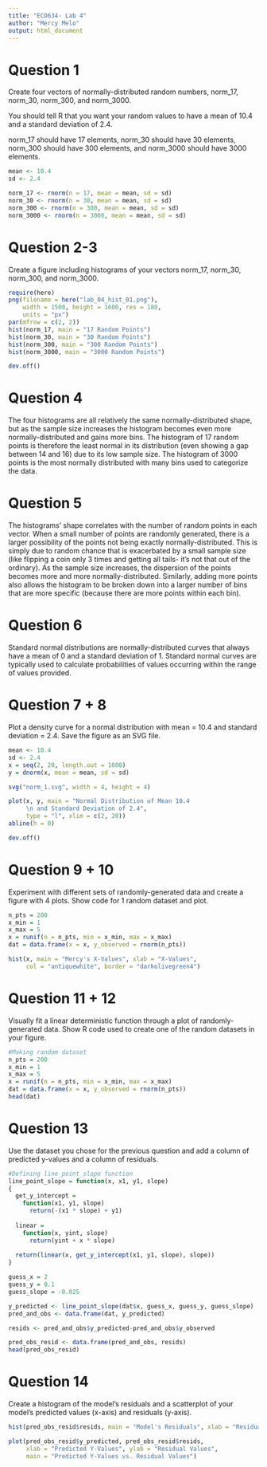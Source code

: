 ```yaml
---
title: "ECO634- Lab 4"
author: "Mercy Melo"
output: html_document
---
```


# Question 1
Create four vectors of normally-distributed random numbers, norm_17, norm_30, norm_300, and norm_3000.

You should tell R that you want your random values to have a mean of 10.4 and a standard deviation of 2.4.

norm_17 should have 17 elements, norm_30 should have 30 elements, norm_300 should have 300 elements, and norm_3000 should have 3000 elements.

```r
mean <- 10.4
sd <- 2.4

norm_17 <- rnorm(n = 17, mean = mean, sd = sd)
norm_30 <- rnorm(n = 30, mean = mean, sd = sd)
norm_300 <- rnorm(n = 300, mean = mean, sd = sd)
norm_3000 <- rnorm(n = 3000, mean = mean, sd = sd)
```

# Question 2-3
Create a figure including histograms of your vectors norm_17, norm_30, norm_300, and norm_3000.

```r
require(here)
png(filename = here("lab_04_hist_01.png"), 
    width = 1500, height = 1600, res = 180, 
    units = "px")
par(mfrow = c(2, 2))
hist(norm_17, main = "17 Random Points")
hist(norm_30, main = "30 Random Points")
hist(norm_300, main = "300 Random Points")
hist(norm_3000, main = "3000 Random Points")

dev.off()
```

# Question 4
The four histograms are all relatively the same normally-distributed shape, but as the sample size increases the histogram becomes even more normally-distributed and gains more bins. 
The histogram of 17 random points is therefore the least normal in its distribution (even showing a gap between 14 and 16) due to its low sample size. 
The histogram of 3000 points is the most normally distributed with many bins used to categorize the data. 

# Question 5
The histograms' shape correlates with the number of random points in each vector. When a small number of points are randomly generated, there is a larger possibility of the points not being exactly normally-distributed. This is simply due to random chance that is exacerbated by a small sample size (like flipping a coin only 3 times and getting all tails- it's not that out of the ordinary).
As the sample size increases, the dispersion of the points becomes more and more normally-distributed. Similarly, adding more points also allows the histogram to be broken down into a larger number of bins that are more specific (because there are more points within each bin).  

# Question 6
Standard normal distributions are normally-distributed curves that always have a mean of 0 and a standard deviation of 1. Standard normal curves are typically used to calculate probabilities of values occurring within the range of values provided.

# Question 7 + 8
Plot a density curve for a normal distribution with mean = 10.4 and standard deviation = 2.4. Save the figure as an SVG file.
```r
mean <- 10.4
sd <- 2.4
x = seq(2, 20, length.out = 1000)
y = dnorm(x, mean = mean, sd = sd)

svg("norm_1.svg", width = 4, height = 4)

plot(x, y, main = "Normal Distribution of Mean 10.4 
     \n and Standard Deviation of 2.4",
     type = "l", xlim = c(2, 20))
abline(h = 0)

dev.off()
```

# Question 9 + 10
Experiment with different sets of randomly-generated data and create a figure with 4 plots. Show code for 1 random dataset and plot.

```r
n_pts = 200
x_min = 1
x_max = 5
x = runif(n = n_pts, min = x_min, max = x_max)
dat = data.frame(x = x, y_observed = rnorm(n_pts))

hist(x, main = "Mercy's X-Values", xlab = "X-Values", 
     col = "antiquewhite", border = "darkolivegreen4")
```

# Question 11 + 12
Visually fit a linear deterministic function through a plot of randomly-generated data. Show R code used to create one of the random datasets in your figure.
```r
#Making random dataset
n_pts = 200
x_min = 1
x_max = 5
x = runif(n = n_pts, min = x_min, max = x_max)
dat = data.frame(x = x, y_observed = rnorm(n_pts))
head(dat)
```

# Question 13
Use the dataset you chose for the previous question and add a column of predicted y-values and a column of residuals.

```r
#Defining line_point_slope function
line_point_slope = function(x, x1, y1, slope)
{
  get_y_intercept = 
    function(x1, y1, slope) 
      return(-(x1 * slope) + y1)
  
  linear = 
    function(x, yint, slope) 
      return(yint + x * slope)
  
  return(linear(x, get_y_intercept(x1, y1, slope), slope))
}

guess_x = 2
guess_y = 0.1
guess_slope = -0.025

y_predicted <- line_point_slope(dat$x, guess_x, guess_y, guess_slope)
pred_and_obs <- data.frame(dat, y_predicted)

resids <- pred_and_obs$y_predicted-pred_and_obs$y_observed

pred_obs_resid <- data.frame(pred_and_obs, resids)
head(pred_obs_resid)

```


# Question 14
Create a histogram of the model's residuals and a scatterplot of your model's predicted values (x-axis) and residuals (y-axis). 

```r
hist(pred_obs_resid$resids, main = "Model's Residuals", xlab = "Residual Values")

plot(pred_obs_resid$y_predicted, pred_obs_resid$resids, 
     xlab = "Predicted Y-Values", ylab = "Residual Values",
     main = "Predicted Y-Values vs. Residual Values")
```



